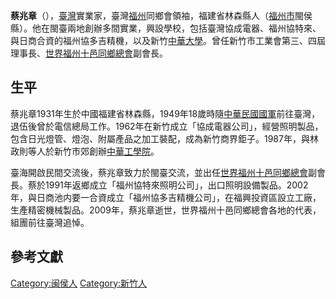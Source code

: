 {{Infobox_officeholder
| name = 蔡兆章
| image name = 
| width = 
| sex = 男 
| native place =  
| now1 = 協成電器創辦人
| date of birth = {{birth date|1931|9|4}}
| date of death  = 2009年8月
| place of death = 
| death cause = 
| party = 
| place of birth = {{ROC}}[[福建省|福建省]][[林森縣|林森縣]]
| nationality = {{ROC}}
| educate = 
| past = 
*協成電器公司創辦人
*新竹市工業會理事長
*[[世界福州十邑同鄉總會|世界福州十邑同鄉總會]]副會長
}}
'''蔡兆章'''（{{bd|1931年|9月4日|2009年|8月|catIdx=Cai蔡兆章}}），[[臺灣|臺灣]]實業家，臺灣[[福州|福州]]同鄉會領袖，福建省林森縣人（[[福州市|福州市]]閩侯縣）。他在閩臺兩地創辦多間實業，興設學校，包括臺灣協成電器、福州協特來、與日商合資的福州協多吉精機，以及新竹[[中華大學|中華大學]]。曾任新竹市工業會第三、四屆理事長、[[世界福州十邑同鄉總會|世界福州十邑同鄉總會]]副會長。

==生平==
蔡兆章1931年生於中國福建省林森縣，1949年18歲時隨[[中華民國國軍|中華民國國軍]]前往臺灣，退伍後曾於電信總局工作。1962年在新竹成立「協成電器公司」，經營照明製品，包含日光燈管、燈泡、附屬產品之加工裝配，成為新竹商界鉅子。{{R|:0|:1}}1987年，與林政則等人於新竹市郊創辦[[中華工學院|中華工學院]]{{R|:2}}。

臺海開啟民間交流後，蔡兆章致力於閩臺交流，並出任[[世界福州十邑同鄉總會|世界福州十邑同鄉總會]]副會長。蔡於1991年返鄉成立「福州協特來照明公司」，出口照明設備製品。2002年，與日商池内要一合資成立「福州協多吉精機公司」，在福興投資區設立工廠，生產精密機械製品{{R|:3}}。2009年，蔡兆章逝世，世界福州十邑同鄉總會各地的代表，組團前往臺灣追悼{{R|:4}}。

==參考文獻==
{{reflist|refs=
<ref name=":0">{{cite web|author=|title=〈新竹市工業會，單位簡介，成立沿革〉|url=http://portal.moeaitc.gov.tw/ekera/web/his/website/intro_history.aspx|archive-url=https://archive.fo/p5lm|archive-date=2012-07-12|publisher=新竹市工業會}}</ref>
<ref name=":1">[[中国东南广播公司|東南在線]]《海峽青年論壇》第二十二期：閩商談「閩商精神」</ref>
<ref name=":2">[http://www.chu.edu.tw/chinese/history/history.htm 中華大學校史] {{webarchive|url=https://web.archive.org/web/20100103192115/http://www.chu.edu.tw/chinese/history/history.htm |date=2010-01-03 }}</ref>
<ref name=":3">{{Cite web |url=http://www.tokiwa-web.jp/satoki.html |title=トキワ精機株式会社 - 会社概要 : 福州協多吉精機有限公司 |access-date=2010-01-08 |archive-date=2010-10-22 |archive-url=https://web.archive.org/web/20101022065728/http://www.tokiwa-web.jp/satoki.html |dead-url=no }}</ref>
<ref name=":4">[http://www.seehua.com/index.php/sarawak/sibu/9650 支持「一中」政策 世福凝聚同鄉力量]{{dead link|date=2018年4月 |bot=InternetArchiveBot |fix-attempted=yes }}，詩華日報新聞網</ref>
}}
{{DEFAULTSORT:Cai蔡兆章}}
[[Category:闽侯人|Category:闽侯人]]
[[Category:新竹人|Category:新竹人]]